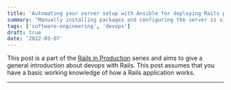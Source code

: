 ```yaml
---
title: 'Automating your server setup with Ansible for deploying Rails projects'
summary: "Manually installing packages and configuring the server is viable if you're deploying the project for the first time. Writing an Ansible playbook helps to automate all of it."
tags: ['software-engineering', 'devops']
draft: true
date: '2022-03-07'
---
```


This post is a part of the [Rails in Production](/blog/rails-in-production) series and aims to give a general introduction about devops with Rails. This post assumes that you have a basic working knowledge of how a Rails application works.

---
